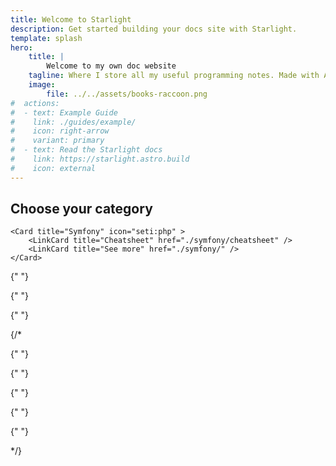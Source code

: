 ```yaml
---
title: Welcome to Starlight
description: Get started building your docs site with Starlight.
template: splash
hero:
    title: |
        Welcome to my own doc website
    tagline: Where I store all my useful programming notes. Made with Astro Starlight 🚀✨
    image:
        file: ../../assets/books-raccoon.png
#  actions:
#  - text: Example Guide
#    link: ./guides/example/
#    icon: right-arrow
#    variant: primary
#  - text: Read the Starlight docs
#    link: https://starlight.astro.build
#    icon: external
---
```



## Choose your category

<CardGrid >

    <Card title="Symfony" icon="seti:php" >
    	<LinkCard title="Cheatsheet" href="./symfony/cheatsheet" />
    	<LinkCard title="See more" href="./symfony/" />
    </Card>

{" "}
<Card title="Docker" icon="seti:docker">
    <LinkCard title="Cheatsheet" href="./docker/cheatsheet" />
    <LinkCard title="See more" href="./docker/" />
</Card>

{" "}
<Card title="Vue & Nuxt" icon="seti:vue">
    <LinkCard title="Vue" href="./vue-nuxt/vue/creating_vue" />
	<LinkCard title="Nuxt" href="./vue-nuxt/nuxt/creating_nuxt" />
    <LinkCard title="Pinia" href="./vue-nuxt/pinia/pinia" />
</Card>

{" "}
<Card title="Git & Github" icon="seti:git">
    <LinkCard title="Cheatsheet" href="./git/cheatsheet" />
</Card>

{/* <Card title="React & Next" icon="seti:react" href="/guides/authoring-content/">
<LinkCard title="Vue & Nuxt" href="/guides/authoring-content/" />
</Card>

{" "}
<Card title="NodeJS" icon="node" href="/guides/authoring-content/">
    <LinkCard title="React & Next" href="/guides/authoring-content/" />
    <LinkCard title="Vue & Nuxt" href="/guides/authoring-content/" />
</Card>

{" "}
<Card title="Python" icon="seti:python" href="/guides/authoring-content/">
    <LinkCard title="Symfony" href="/guides/authoring-content/" />
</Card>

{" "}
<Card title="Git" icon="github" href="/guides/authoring-content/">
    <LinkCard title="Symfony" href="/guides/authoring-content/" />
</Card>

{" "}
<Card title="Networking" icon="laptop" href="/guides/authoring-content/">
    <LinkCard title="Symfony" href="/guides/authoring-content/" />
</Card>

{" "}
<Card title="CMS" icon="seti:liquid" href="/guides/authoring-content/">
    <LinkCard title="Symfony" href="/guides/authoring-content/" />
</Card>

  <Card title="Vim & NeoVim" icon="right-arrow" href="/guides/authoring-content/">
		<LinkCard title="Symfony" href="/guides/authoring-content/" /> 
	</Card> */}
  
	
</CardGrid>
